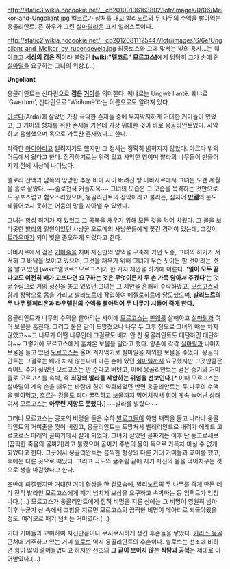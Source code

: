 http://static3.wikia.nocookie.net/__cb20100106163802/lotr/images/0/06/Melkor-and-Ungoliant.jpg
멜코르가 상처를 내고 발리노르의 두 나무의 수액을 빨아먹는 웅골리안트. 존 하우가 그린 [[실마릴리온]] 표지 일러스트이다.

http://static2.wikia.nocookie.net/__cb20120811125447/lotr/images/6/6e/Ungoliant_and_Melkor_by_rubendevela.jpg
최종보스와 그에 맞서는 빛의 용사...는 훼이크고 '''세상의 검은 적'''이라 불렸던 '''[wiki:"멜코르" 모르고스]'''에게 당당히 그가 손에 쥔 [[실마릴]]을 요구하는 그녀의 위상.(...)

'''Ungoliant'''

웅골리안트는 신다린으로 '''검은 [[거미]]'''를 의미한다. 퀘냐로는 Ungwë liantë. 퀘냐로 'Gwerlum', 신다린으로 'Wirilomë'라는 이름으로도 알려져 있다.

[[아르다]](Arda)에 살았던 가장 극악한 존재들 중에 무지막지하게 거대한 거미들이 있었고, 그 거미의 형체를 취한 존재들 가운데 가장 위대한 것이 바로 웅골리안트였다. 사악하고 음험했으며 독으로 가득찬 존재였다고 한다.

타락한 [[마이아]]라고 알려지기도 했지만 그 정체는 정확히 밝혀지지 않았다. 아르다 밖의 어둠에서 왔다고 한다. 짐작하기로는 위력 있고 사악한 영이며 발라의 나무들이 만들어지기 전에 세상에 나타났다.  

펠로리 산맥과 남쪽의 망망한 추운 바다 사이 버려진 땅 아바사르에서 그녀는 오랜 세월을 홀로 살았다. ~~솔로천국 커플지옥~~ 그녀의 모습은 그 모습을 목격하는 것만으로도 공포스럽고 혐오스러웠으며, 웅골리안트의 장막이라고 불리는, 심지어 '''[[만웨]]'''의 눈도 꿰뚫어보지 못하는 어둠의 망을 자아낼 수 있었다. 

그녀는 항상 허기가 져 있었고 그 공복을 채우기 위해 모든 것을 먹어 치웠다. 그 꼴을 보다못한 [[발라]]의 일원이었던 사냥꾼 오로메의 사냥꾼들에게 쫓긴 경력이 있는데, 그것이 [[트라우마]]가 되어 빛을 증오하게 되었다고 한다.

아바사르에서 검은 [[거미줄]]을 치며 자신만의 영역을 구축해 가던 도중, 그녀의 허기가 서서히 그 바닥을 보이고 있으며, 그것을 채우기 위해 그녀가 무슨 짓이든 할 것이라는 것을 알고 있던 [wiki:"멜코르" 모르고스]가 한 가지 제안을 하기에 이른다. ''''일이 모두 끝나고도 여전히 배가 고프다면 요구하는 것은 무엇이든지 두 손 가득 담아서 주겠다''''는 것. 굶주림으로 거의 정신을 놓고 있었던 그녀는 그 제안을 혼쾌히 수락하였고, [[모르고스]]와 함께 장막으로 몸을 가리고 [[발리노르]]에 잠입하여 에젤로하르에 당도했으며, '''발리노르의 두 나무 텔페리온과 라우렐린의 수액을 빨아먹어 두 나무가 시들어 죽게 한다.'''

웅골리안트가 나무의 수액을 빨아먹는 사이에 [[모르고스]]는 [[핀웨]]를 살해하고 [[실마릴]]과 여러 보물을 훔친다. 그리고 둘은 같이 도망쳤으나 나무 두 그루 정도로 그녀의 배는 차지 않았고~~그 나무가 어떤 나무인데 그걸로도 배가 안 찬 웅골리안트도 대단하긴 대단하다~~ 그렇기에 모르고스에게 훔쳐온 보물을 달라고 했다. 양손에 각각 [[실마릴]]과 나머지 보물을 들고 있던 [[모르고스]]는 울며 겨자먹기로 실마릴을 제외한 보물을 주었다. 웅골리안트는 그걸로는 배가 차지 않는다며 다른 손에 있던 [[실마릴]]까지 요구했지만 그것만큼은 죽어도 주기 싫었던 모르고스는 안 준다고 버텼고, 이에 웅골리안트는 검은 증기와 거미줄로 모르고스를 속박, 즉 '''최강의 발라를 제압하는 위엄을 선보인다'''.[* 이때 모르고스는 실마릴이 계속 손을 태우는 바람에 힘이 약화되었던 반면 웅골리안트는 두 나무의 수액을 빨아먹고, 흐르는 강물도 죄다 꿀꺽하고 보물까지 먹어치워서 힘이 계속 늘어난 상태여서 모르고스는 '''아무런 저항도 못했다.'''] ~~발라를 발랐다~~

그러나 모르고스는 공포의 비명을 들은 수하 [[발로그]]들이 화염 채찍을 들고 나타나 웅골리안트의 거미줄을 찢어 버렸고, 웅골리안트는 도망쳐서 벨레리안드로 내려가 에레드 고르고로스 아래의 골짜기에서 살게 되었다. 그녀가 살았던 골짜기는 이후 난 둥고르세브(끔찍한 죽음의 골짜기)라고 불렸으며 골짜기 주변의 물이 독으로 가득차 마실 수 없게 되었다고 한다. 그곳에서 웅골리안트는 끔찍한 형상의 다른 거대 거미들과 교미를 했고, 후에는 다른 곳으로 떠났다. 그리고 극도의 굶주림 끝에 자기 자신의 몸을 먹어치우는 것으로 생을 마감했다고 한다.

초반에 퇴갤했지만 거대한 거미 형상을 한 겉모습에, [[발리노르]]의 두 나무를 죽게 만든 데다 전직 발라인 모르고스에게 패기 넘치게 보상을 요구하고 속박하는 등 임팩트가 엄청나다.(...) 모르고스가 웅골리안트에게 잡혀 비명을 지른 산에는 그 비명이 영원히 남아 이후 누군가 산 속에서 고함을 지르면 모르고스의 끔찍한 비명이 메아리로 되돌아왔을 정도. 여러모로 패기 넘치는 거미였다.(...)

거대 거미들과 교미하여 자신만큼이나 무시무시하게 생긴 후손들을 낳았다. [[키리스 웅골]] 근처에 거주하고 있는 거미 [[쉴로브]] 역시 웅골리안트의 후손이다. 쉴로브는 선조에 비하면 힘이 많이 줄어들었다고 하지만 선조의 '''그 끝이 보이지 않는 식탐과 공복'''은 제대로 이어받았다.(...)
